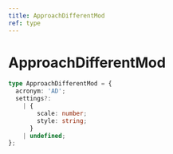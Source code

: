 ```yaml
---
title: ApproachDifferentMod
ref: type
---
```


# ApproachDifferentMod

```ts
type ApproachDifferentMod = {
  acronym: 'AD';
  settings?:
    | {
        scale: number;
        style: string;
      }
    | undefined;
};
```
